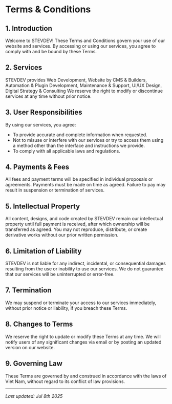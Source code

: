 # Terms & Conditions

## 1. Introduction
Welcome to STEVDEV! These Terms and Conditions govern your use of our website and services. By accessing or using our services, you agree to comply with and be bound by these Terms.

## 2. Services
STEVDEV provides Web Development, Website by CMS & Builders, Automation & Plugin Development, Maintenance & Support, UI/UX Design, Digital Strategy & Consulting
We reserve the right to modify or discontinue services at any time without prior notice.

## 3. User Responsibilities
By using our services, you agree:

- To provide accurate and complete information when requested.
- Not to misuse or interfere with our services or try to access them using a method other than the interface and instructions we provide.
- To comply with all applicable laws and regulations.

## 4. Payments & Fees
All fees and payment terms will be specified in individual proposals or agreements. Payments must be made on time as agreed. Failure to pay may result in suspension or termination of services.

## 5. Intellectual Property
All content, designs, and code created by STEVDEV remain our intellectual property until full payment is received, after which ownership will be transferred as agreed. You may not reproduce, distribute, or create derivative works without our prior written permission.

## 6. Limitation of Liability
STEVDEV is not liable for any indirect, incidental, or consequential damages resulting from the use or inability to use our services. We do not guarantee that our services will be uninterrupted or error-free.

## 7. Termination
We may suspend or terminate your access to our services immediately, without prior notice or liability, if you breach these Terms.

## 8. Changes to Terms
We reserve the right to update or modify these Terms at any time. We will notify users of any significant changes via email or by posting an updated version on our website.

## 9. Governing Law
These Terms are governed by and construed in accordance with the laws of Viet Nam, without regard to its conflict of law provisions.

---
_Last updated: Jul 8th 2025_